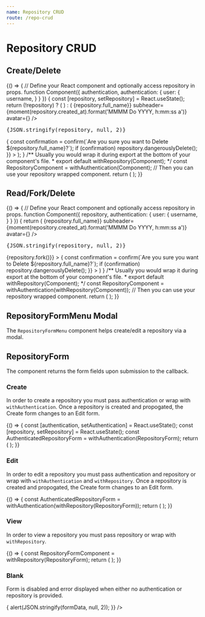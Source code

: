 ```yaml
---
name: Repository CRUD
route: /repo-crud
---
```


# Repository CRUD

## Create/Delete

<Playground>
{() => {
  // Define your React component and optionally access repository in props.
  function Component({
    authentication,
    authentication: {
      user: {
        username,
      }
    }
  }) {
    const [repository, setRepository] = React.useState();
    return (!repository) ?
    (
      <RepositoryQuickCreate
        authentication={authentication}
        onRepository={setRepository}
      />
    ) :
    (
      <Card>
        <CardHeader title={<strong>{repository.full_name}</strong>} subheader={moment(repository.created_at).format('MMMM Do YYYY, h:mm:ss a')} avatar={<Avatar src={repository.owner.avatar_url} />} />
        <CardContent>
          <pre>{JSON.stringify(repository, null, 2)}</pre>
          <CardActions>
            <IconButton
              title="Delete Repository"
              disabled={username !== repository.owner.username}
              onClick={() => {
                const confirmation = confirm(`Are you sure you want to Delete ${repository.full_name}?`);
                if (confirmation) repository.dangerouslyDelete();
              }}
            >
              <DeleteSweep />
            </IconButton>
            <IconButton
              title="Close Repository"
              onClick={repository.close}
            >
              <Cancel />
            </IconButton>
          </CardActions>
        </CardContent>
      </Card>
    );
  }
  /** Usually you would wrap it during export at the bottom of your component's file.
   *  export default withRepository(Component);
   */
  const RepositoryComponent = withAuthentication(Component);
  // Then you can use your repository wrapped component.
  return (
    <Paper>
      <RepositoryComponent
        //** Pass any props as you normally would. */
        authenticationConfig={{
          tokenid: "PlaygroundTesting",
          server: "https://bg.door43.org",
        }}
      />
    </Paper>
  );
}}
</Playground>

<Props of={withAuthentication} isToggle title="Props" />
<Props of={withRepository} isToggle title="Props" />

## Read/Fork/Delete

<Playground>
{() => {
  // Define your React component and optionally access repository in props.
  function Component({
    repository,
    authentication: {
      user: {
        username,
      }
    }
  }) {
    return (
      <Card>
        <CardHeader title={<strong>{repository.full_name}</strong>} subheader={moment(repository.created_at).format('MMMM Do YYYY, h:mm:ss a')} avatar={<Avatar src={repository.owner.avatar_url} />} />
        <CardContent>
          <pre>{JSON.stringify(repository, null, 2)}</pre>
          <CardActions>
            <IconButton
              title="Fork Repository"
              disabled={username === repository.owner.username}
              onClick={() => {repository.fork()}}
            >
              <FolderSpecial />
            </IconButton>
            <IconButton
              title="Delete Repository"
              disabled={username !== repository.owner.username}
              onClick={() => {
                const confirmation = confirm(`Are you sure you want to Delete ${repository.full_name}?`);
                if (confirmation) repository.dangerouslyDelete();
              }}
            >
              <DeleteSweep />
            </IconButton>
            <IconButton
              title="Close Repository"
              onClick={repository.close}
            >
              <Cancel />
            </IconButton>
          </CardActions>
        </CardContent>
      </Card>
    )
  }
  /** Usually you would wrap it during export at the bottom of your component's file.
   *  export default withRepository(Component);
   */
  const RepositoryComponent = withAuthentication(withRepository(Component));
  // Then you can use your repository wrapped component.
  return (
    <Paper>
      <RepositoryComponent
        //** Pass any props as you normally would. */
        authenticationConfig={{
          tokenid: "PlaygroundTesting",
          server: "https://bg.door43.org",
        }}
      />
    </Paper>
  );
}}
</Playground>

<Props of={withAuthentication} isToggle title="Props" />
<Props of={withRepository} isToggle title="Props" />


## RepositoryFormMenu Modal

The `RepositoryFormMenu` component helps create/edit a repository via a modal.

<Playground>

<Paper>
  <RepositoryFormMenu
//  authentication={authentication}
//  onAuthentication={setAuthentication}
//  repository={repository}
//  onRepository={setRepository}
//  authenticationConfig={{
//    server: "https://bg.door43.org",
//    tokenid: "PlaygroundTesting"
//  }}
  />
</Paper>
</Playground>

## RepositoryForm

The component returns the form fields upon submission to the callback.

### Create

In order to create a repository you must pass authentication or wrap with `withAuthentication`.
Once a repository is created and propogated, the Create form changes to an Edit form.

<Playground>
{() => {
  const [authentication, setAuthentication] = React.useState();
  const [repository, setRepository] = React.useState();
  const AuthenticatedRepositoryForm = withAuthentication(RepositoryForm);
  return (
    <Paper>
      <AuthenticatedRepositoryForm
        authentication={authentication}
        onAuthentication={setAuthentication}
        repository={repository}
        onRepository={setRepository}
        authenticationConfig={{
          server: "https://bg.door43.org",
          tokenid: "PlaygroundTesting"
        }}
      />
    </Paper>
  );
}}
</Playground>

### Edit

In order to edit a repository you must pass authentication and repository or wrap with `withAuthentication` and `withRepository`.
Once a repository is created and propogated, the Create form changes to an Edit form.

<Playground>
{() => {
  const AuthenticatedRepositoryForm = withAuthentication(withRepository(RepositoryForm));
  return (
    <Paper>
      <AuthenticatedRepositoryForm
        authenticationConfig={{
          server: "https://bg.door43.org",
          tokenid: "PlaygroundTesting"
        }}
      />
    </Paper>
  );
}}
</Playground>

### View

In order to view a repository you must pass repository or wrap with `withRepository`.

<Playground>
{() => {
  const RepositoryFormComponent = withRepository(RepositoryForm);
  return (
    <Paper>
      <RepositoryFormComponent
        repositoryConfig={{
          server: "https://bg.door43.org",
          tokenid: "PlaygroundTesting"
        }}
      />
    </Paper>
  );
}}
</Playground>

### Blank

Form is disabled and error displayed when either no authentication or repository is provided.

<Playground>
<Paper>
  <RepositoryForm
    actionText="Create/Edit Repository"
    onSubmit={(formData) => {
      alert(JSON.stringify(formData, null, 2));
    }}
  />
</Paper>
</Playground>

<Props of={RepositoryForm} isToggle title="Props" />
